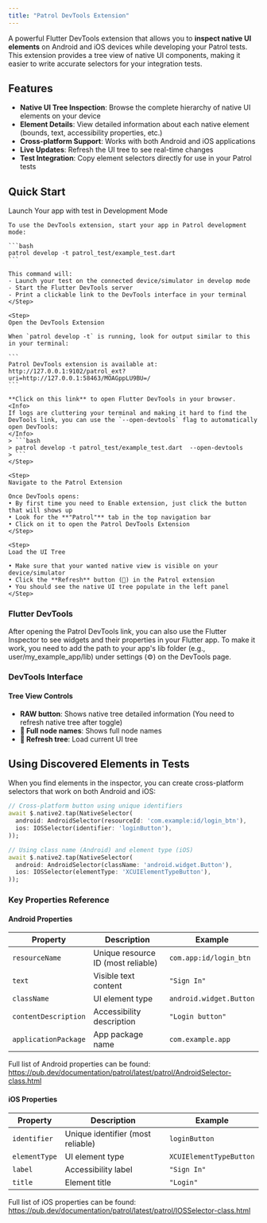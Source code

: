 ```yaml
---
title: "Patrol DevTools Extension"
---
```



A powerful Flutter DevTools extension that allows you to **inspect native UI elements** on Android and iOS devices while developing your Patrol tests. This extension provides a tree view of native UI components, making it easier to write accurate selectors for your integration tests.

## Features

- **Native UI Tree Inspection**: Browse the complete hierarchy of native UI elements on your device
- **Element Details**: View detailed information about each native element (bounds, text, accessibility properties, etc.)
- **Cross-platform Support**: Works with both Android and iOS applications
- **Live Updates**: Refresh the UI tree to see real-time changes
- **Test Integration**: Copy element selectors directly for use in your Patrol tests

## Quick Start

<Steps>
    <Step>
    Launch Your app with test in Development Mode

    To use the DevTools extension, start your app in Patrol development mode:

    ```bash
    patrol develop -t patrol_test/example_test.dart
    ```

    This command will:
    - Launch your test on the connected device/simulator in develop mode
    - Start the Flutter DevTools server
    - Print a clickable link to the DevTools interface in your terminal
    </Step>

    <Step>
    Open the DevTools Extension

    When `patrol develop -t` is running, look for output similar to this in your terminal:

    ```
    Patrol DevTools extension is available at:
    http://127.0.0.1:9102/patrol_ext?uri=http://127.0.0.1:58463/MOAGppLU9BU=/
    ```

    **Click on this link** to open Flutter DevTools in your browser.
    <Info>
    If logs are cluttering your terminal and making it hard to find the DevTools link, you can use the `--open-devtools` flag to automatically open DevTools:
    </Info>
    > ```bash
    > patrol develop -t patrol_test/example_test.dart  --open-devtools
    > ```
    </Step>

    <Step>
    Navigate to the Patrol Extension

    Once DevTools opens:
    • By first time you need to Enable extension, just click the button that will shows up
    • Look for the **"Patrol"** tab in the top navigation bar
    • Click on it to open the Patrol DevTools Extension
    </Step>

    <Step>
    Load the UI Tree

    • Make sure that your wanted native view is visible on your device/simulator
    • Click the **Refresh** button (🔄) in the Patrol extension
    • You should see the native UI tree populate in the left panel
    </Step>
</Steps>

### Flutter DevTools
After opening the Patrol DevTools link, you can also use the Flutter Inspector to see widgets and their
properties in your Flutter app. To make it work, you need to add the path to your app's lib folder (e.g., user/my_example_app/lib) under settings (⚙️) on the DevTools page.

### DevTools Interface

#### Tree View Controls
- **RAW button**: Shows native tree detailed information (You need to refresh native tree after toggle)
- **📱 Full node names**: Shows full node names
- **🔄 Refresh tree**: Load current UI tree

## Using Discovered Elements in Tests

When you find elements in the inspector, you can create cross-platform selectors that work on both Android and iOS:

```dart
// Cross-platform button using unique identifiers
await $.native2.tap(NativeSelector(
  android: AndroidSelector(resourceId: 'com.example:id/login_btn'),
  ios: IOSSelector(identifier: 'loginButton'),
));

// Using class name (Android) and element type (iOS)
await $.native2.tap(NativeSelector(
  android: AndroidSelector(className: 'android.widget.Button'),
  ios: IOSSelector(elementType: 'XCUIElementTypeButton'),
));

```

### Key Properties Reference

#### Android Properties

| Property | Description | Example |
|----------|-------------|---------|
| `resourceName` | Unique resource ID (most reliable) | `com.app:id/login_btn` |
| `text` | Visible text content | `"Sign In"` |
| `className` | UI element type | `android.widget.Button` |
| `contentDescription` | Accessibility description | `"Login button"` |
| `applicationPackage` | App package name | `com.example.app` |

Full list of Android properties can be found:
https://pub.dev/documentation/patrol/latest/patrol/AndroidSelector-class.html

#### iOS Properties

| Property | Description | Example |
|----------|-------------|---------|
| `identifier` | Unique identifier (most reliable) | `loginButton` |
| `elementType` | UI element type | `XCUIElementTypeButton` |
| `label` | Accessibility label | `"Sign In"` |
| `title` | Element title | `"Login"` |

Full list of iOS properties can be found:
https://pub.dev/documentation/patrol/latest/patrol/IOSSelector-class.html

